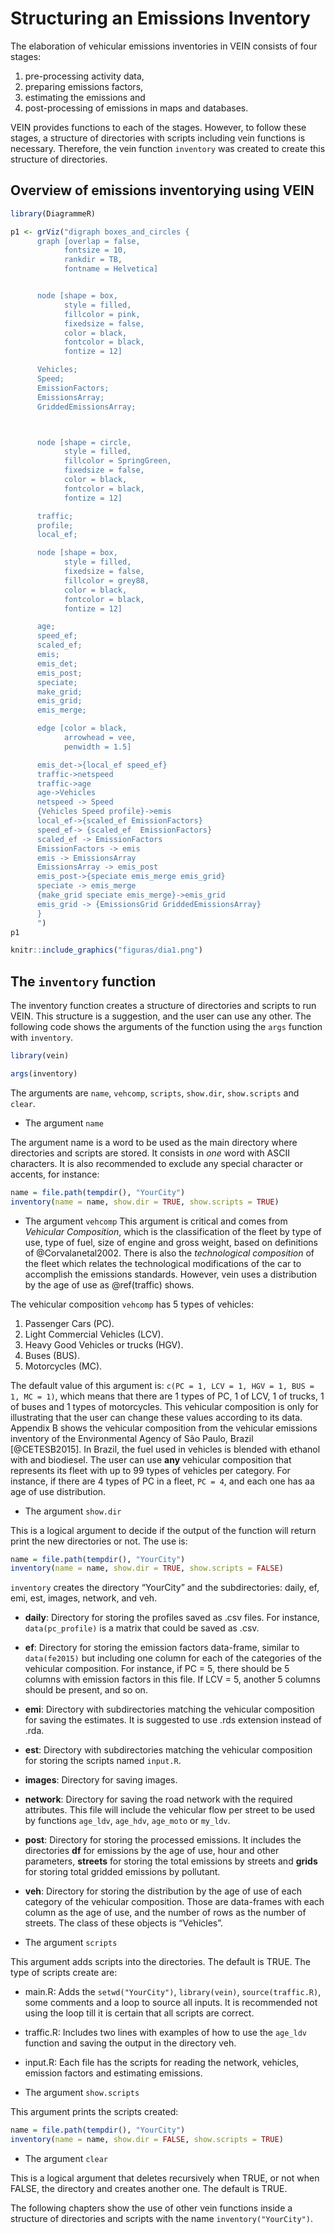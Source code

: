 # Structuring an Emissions Inventory {#st}

The elaboration of vehicular emissions inventories in VEIN consists of four stages:

1. pre-processing activity data,
2. preparing emissions factors,
3. estimating the emissions and
4. post-processing of emissions in maps and databases.

VEIN provides functions to each of the stages. However, to follow these stages, a structure of directories with scripts including vein functions is necessary. Therefore, the vein function `inventory` was created to create this structure of directories.


## Overview of emissions inventorying using VEIN {#veinstructure}

```r
library(DiagrammeR)

p1 <- grViz("digraph boxes_and_circles {
      graph [overlap = false,
            fontsize = 10,
            rankdir = TB,
            fontname = Helvetica]


      node [shape = box,
            style = filled,
            fillcolor = pink,
            fixedsize = false,
            color = black,
            fontcolor = black,
            fontize = 12]

      Vehicles;
      Speed;
      EmissionFactors;
      EmissionsArray;
      GriddedEmissionsArray;



      node [shape = circle,
            style = filled,
            fillcolor = SpringGreen,
            fixedsize = false,
            color = black,
            fontcolor = black,
            fontize = 12]

      traffic;
      profile;
      local_ef;

      node [shape = box,
            style = filled,
            fixedsize = false,
            fillcolor = grey88,
            color = black,
            fontcolor = black,
            fontize = 12]

      age;
      speed_ef;
      scaled_ef;
      emis;
      emis_det;
      emis_post;
      speciate;
      make_grid;
      emis_grid;
      emis_merge;

      edge [color = black,
            arrowhead = vee,
            penwidth = 1.5]

      emis_det->{local_ef speed_ef}
      traffic->netspeed
      traffic->age
      age->Vehicles
      netspeed -> Speed
      {Vehicles Speed profile}->emis
      local_ef->{scaled_ef EmissionFactors}
      speed_ef-> {scaled_ef  EmissionFactors}
      scaled_ef -> EmissionFactors
      EmissionFactors -> emis
      emis -> EmissionsArray
      EmissionsArray -> emis_post
      emis_post->{speciate emis_merge emis_grid}
      speciate -> emis_merge
      {make_grid speciate emis_merge}->emis_grid
      emis_grid -> {EmissionsGrid GriddedEmissionsArray}
      }
      ")
p1
```


```r
knitr::include_graphics("figuras/dia1.png")
```


## The `inventory` function

The inventory function creates a structure of directories and scripts to run VEIN. This structure is a suggestion, and the user can use any other. The following code shows the arguments of the function using the `args` function with `inventory`.

```r
library(vein)
```

```r
args(inventory)
```

The arguments are `name`, `vehcomp`, `scripts`, `show.dir`, `show.scripts` and `clear`.

- The argument `name`

The argument name is a word to be used as the main directory where directories and scripts are stored. It consists in *one* word with ASCII characters. It is also recommended to exclude any special character or accents, for instance:

```r
name = file.path(tempdir(), "YourCity")
inventory(name = name, show.dir = TRUE, show.scripts = TRUE)
```

- The argument `vehcomp`
This argument is critical and comes from _Vehicular Composition_, which is the classification of the fleet by type of use, type of fuel, size of engine and gross weight, based on definitions of @Corvalanetal2002. There is also the _technological composition_ of the fleet which relates the technological modifications of the car to accomplish the emissions standards. However, vein uses a distribution by the age of use as \@ref(traffic) shows.

The vehicular composition `vehcomp` has 5 types of vehicles:

1. Passenger Cars (PC).
1. Light Commercial Vehicles (LCV). 
1. Heavy Good Vehicles or trucks (HGV).
1. Buses (BUS).
1. Motorcycles (MC).

The default value of this argument is: `c(PC = 1, LCV = 1, HGV = 1, BUS = 1, MC = 1)`,  which means that there are 1 types of PC, 1 of LCV, 1 of trucks, 1 of buses and 1 types of motorcycles. This vehicular composition is only for illustrating that the user can change these values according to its data. Appendix B shows the vehicular composition from the vehicular emissions inventory of the  Environmental Agency of São Paulo, Brazil [@CETESB2015]. In Brazil, the fuel used in vehicles is blended with ethanol with and biodiesel. The user can use **any**  vehicular composition that represents its fleet with up to 99 types of vehicles per
category. For instance, if there are 4 types of PC in a fleet, `PC = 4`, and
each one has aa age of use distribution.

- The argument `show.dir`

This is a logical argument to decide if the output of the function will return print the new directories or not. The use is:

```r
name = file.path(tempdir(), "YourCity")
inventory(name = name, show.dir = TRUE, show.scripts = FALSE)
```

`inventory` creates the directory "YourCity" and the subdirectories: daily,
ef, emi, est, images, network, and veh.

- **daily**: Directory for storing the profiles saved as .csv files. For instance, `data(pc_profile)` is a matrix that could be saved as .csv.
- **ef**: Directory for storing the emission factors data-frame, similar to
`data(fe2015)` but including one column for each of the categories of the
vehicular composition. For instance, if PC = 5, there should be 5 columns with emission factors in this file. If LCV = 5, another 5 columns should be present, and so on.
- **emi**: Directory with subdirectories matching the vehicular composition for saving the estimates. It is suggested to use .rds extension instead of .rda.
- **est**: Directory with subdirectories matching the vehicular composition for storing the scripts named `input.R`. 
- **images**: Directory for saving images.
- **network**: Directory for saving the road network with the required
attributes. This file will include the vehicular flow per street to be used by functions `age_ldv`,  `age_hdv`,  `age_moto` or `my_ldv`.
- **post**: Directory for storing the processed emissions. It includes the
directories **df** for emissions by the age of use, hour and other  parameters,
**streets** for storing the total emissions by streets and **grids** for storing total gridded emissions by pollutant.
- **veh**: Directory for storing the distribution by the age of use of each category of the vehicular composition. Those are data-frames with each column as the age of use, and the number of rows as the number of streets. The class of these objects is "Vehicles".

- The argument `scripts`

This argument adds scripts into the directories. The default is TRUE. The type of scripts create are:

- main.R: Adds the `setwd("YourCity")`, `library(vein)`, `source(traffic.R)`,
some comments and a loop to source all inputs. It is recommended not using the loop till it is certain that all scripts are correct.
- traffic.R: Includes two lines with examples of how to use the `age_ldv`
function and saving the output in the directory veh.
- input.R: Each file has the scripts for reading the network, vehicles, emission factors and estimating emissions.


- The argument `show.scripts`

This argument prints the scripts created:

```r
name = file.path(tempdir(), "YourCity")
inventory(name = name, show.dir = FALSE, show.scripts = TRUE)
```


- The argument `clear`

This is a logical argument that deletes recursively when TRUE, or not when FALSE, the directory and creates another one. The default is TRUE.

The following chapters show the use of other vein functions inside a structure of directories and scripts with the name `inventory("YourCity")`.
